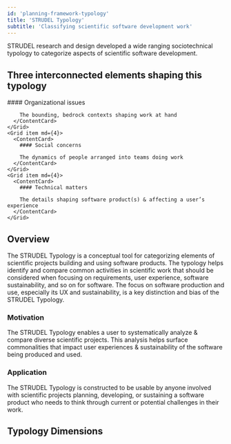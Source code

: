 ```yaml
---
id: 'planning-framework-typology'
title: 'STRUDEL Typology'
subtitle: 'Classifying scientific software development work'
---
```


<Hero>
    STRUDEL research and design developed a wide ranging sociotechnical typology to categorize aspects of scientific software development.

## Three interconnected elements shaping this typology

<Grid container spacing={4}>
    <Grid item md={4}>
      <ContentCard>
        #### Organizational issues

        The bounding, bedrock contexts shaping work at hand
      </ContentCard>
    </Grid>
    <Grid item md={4}>
      <ContentCard>
        #### Social concerns

        The dynamics of people arranged into teams doing work
      </ContentCard>
    </Grid>
    <Grid item md={4}>
      <ContentCard>
        #### Technical matters

        The details shaping software product(s) & affecting a user’s experience
      </ContentCard>
    </Grid>
  </Grid>

</Hero>

<PageContainer>

## Overview
The STRUDEL Typology is a conceptual tool for categorizing elements of scientific projects building and using software products. The typology helps identify and compare common activities in scientific work that should be considered when focusing on requirements, user experience, software sustainability, and so on for software. The focus on software production and use, especially its UX and sustainability, is a key distinction and bias of the STRUDEL Typology.

### Motivation
The STRUDEL Typology enables a user to systematically analyze & compare diverse scientific projects. This analysis helps surface commonalities that impact user experiences & sustainability of the software being produced and used.

### Application
The STRUDEL Typology is constructed to be usable by anyone involved with scientific projects planning, developing, or sustaining a software product who needs to think through current or potential challenges in their work.

## Typology Dimensions

<StaticImage
alt="STRUDEL Typology overview"
placeholder="blurred"
src="../images/typology-infographic-v0.png"
/>

</PageContainer>